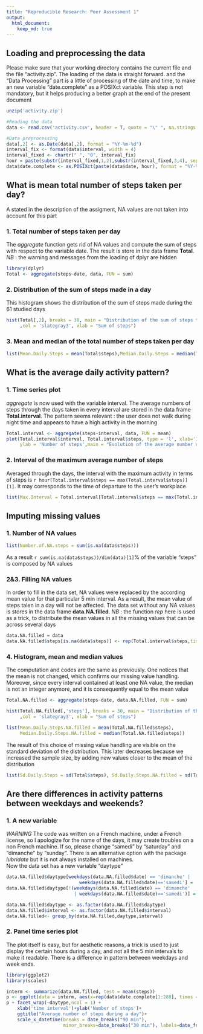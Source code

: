 ```yaml
---
title: "Reproducible Research: Peer Assessment 1"
output: 
  html_document:
    keep_md: true
---
```



## Loading and preprocessing the data
Please make sure that your working directory contains the current file and the file "activity.zip". The loading of the data is straight forward. and the "Data Processing" part is a little of processing of the date and time, to make an new variable "date.complete" as a POSIXct variable. This step is not mandatory, but it helps producing a better graph at the end of the present document

```r
unzip('activity.zip')

#Reading the data
data <- read.csv('activity.csv', header = T, quote = "\" ", na.strings = "NA")

#Data preprocessing
data[,2] <- as.Date(data[,2], format = "%Y-%m-%d")
interval_fix <- format(data$interval, width = 4)
interval_fixed <- chartr(" ", "0", interval_fix)
hour = paste(substr(interval_fixed,1,2),substr(interval_fixed,3,4), sep=":")
data$date.complete <- as.POSIXct(paste(data$date, hour), format = "%Y-%m-%d %H:%M")
```


## What is mean total number of steps taken per day?
A stated in the description of the assigment, NA values are not taken into account for this part

### 1. Total number of steps taken per day
The *aggregate* function gets rid of NA values and compute the sum of steps with respect to the variable date. The result is store in the data frame **Total**. *NB* : the warning and messages from the loading of dplyr are hidden
```r
library(dplyr)
Total <- aggregate(steps~date, data, FUN = sum)
```

### 2. Distribution of the sum of steps made in a day
This histogram shows the distribution of the sum of steps made during the 61 studied days
```r
hist(Total[,2], breaks = 30, main = "Distribution of the sum of steps taken in a day"
     ,col = 'slategray3', xlab = "Sum of steps")
```

### 3. Mean and median of the total number of steps taken per day
```r
list(Mean.Daily.Steps = mean(Total$steps),Median.Daily.Steps = median(Total$steps))
```

## What is the average daily activity pattern?

### 1. Time series plot
*aggregate* is now used with the variable interval. The average numbers of steps through the days taken in every interval are stored in the data frame **Total.interval**. The pattern seems relevant : the user does not walk during night time and appears to have a high activity in the morning
```r
Total.interval <- aggregate(steps~interval, data, FUN = mean) 
plot(Total.interval$interval, Total.interval$steps, type = 'l', xlab='Interval of the day',
     ylab = 'Number of steps',main = "Evolution of the average number of steps during a day time")
```

### 2. Interval of the maximum average number of steps
Averaged through the days, the interval with the maximum activity in terms of steps is `r hour[Total.interval$steps == max(Total.interval$steps)][1]`. It may corresponds to the time of departure to the user's workplace
```r
list(Max.Interval = Total.interval[Total.interval$steps == max(Total.interval$steps), 'interval'])
```

## Imputing missing values

### 1. Number of NA values
```r
list(Number.of.NA.steps = sum(is.na(data$steps)))
```
As a result `r sum(is.na(data$steps))/dim(data)[1]`% of the variable "steps" is composed by NA values

### 2&3. Filling NA values
In order to fill in the data set, NA values were replaced by the according mean value for that particular 5 min interval. As a result, the mean value of steps talen in a day will not be affected. The data set without any NA values is stores in the data frame **data.NA.filled**. *NB* : the function *rep* here is used as a trick, to distribute the mean values in all the missing values that can be across several days
```r
data.NA.filled = data
data.NA.filled$steps[is.na(data$steps)] <- rep(Total.interval$steps,times = 17568/288)[is.na(data$steps)]
```

### 4. Histogram, mean and median values
The computation and codes are the same as previously. One notices that the mean is not changed, which confirms our missing value handling. Moreover, since every interval contained at least one NA value, the median is not an integer anymore, and it is consequently equal to the mean value
```r
Total.NA.filled <- aggregate(steps~date, data.NA.filled, FUN = sum)

hist(Total.NA.filled[,'steps'], breaks = 30, main = "Distribution of the sum of steps taken in a day"
     ,col = 'slategray3', xlab = "Sum of steps")

list(Mean.Daily.Steps.NA.filled = mean(Total.NA.filled$steps),
     Median.Daily.Steps.NA.filled = median(Total.NA.filled$steps))
```

The result of this choice of missing value handling are visible on the standard deviation of the distribution. This later decreases because we increased the sample size, by adding new values closer to the mean of the distribution
```r
list(Sd.Daily.Steps = sd(Total$steps), Sd.Daily.Steps.NA.filled = sd(Total.NA.filled$steps))
```

## Are there differences in activity patterns between weekdays and weekends?

### 1. A new variable
*WARNING* The code was written on a French machine, under a French license, so I apologize for the name of the days, it may create troubles on a non French machine. If so, please change "samedi" by "saturday" and "dimanche" by "sunday". There is an alternative option with the package *lubridate* but it is not always installed on machines.  
Now the data set has a new variable "daytype"
```r
data.NA.filled$daytype[weekdays(data.NA.filled$date) == 'dimanche' | 
                           weekdays(data.NA.filled$date)=='samedi'] = 'week end' 
data.NA.filled$daytype[!(weekdays(data.NA.filled$date) == 'dimanche' 
                         | weekdays(data.NA.filled$date)=='samedi')] = 'week day' 

data.NA.filled$daytype <- as.factor(data.NA.filled$daytype)
data.NA.filled$interval <- as.factor(data.NA.filled$interval)
data.NA.filled<- group_by(data.NA.filled,daytype,interval)
```
### 2. Panel time series plot
The plot itself is easy, but for aesthetic reasons, a trick is used to just display the certain hours during a day, and not all the 5 min intervals to make it readable. There is a difference in pattern between weekdays and week ends.
```r
library(ggplot2)
library(scales)

interm <- summarize(data.NA.filled, test = mean(steps))
p <- ggplot(data = interm, aes(x=rep(data$date.complete[1:288], times = 2),y=test,group=1))+ geom_line()
p + facet_wrap(~daytype,ncol = 1) + 
    xlab('time interval')+ylab('Number of steps')+ 
    ggtitle("Average number of steps during a day")+
    scale_x_datetime(breaks = date_breaks("90 min"), 
                     minor_breaks=date_breaks("30 min"), labels=date_format("%H:%M"))

```

